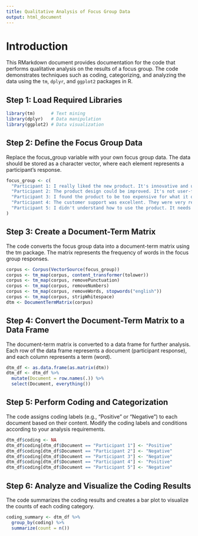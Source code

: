 ```yaml
---
title: Qualitative Analysis of Focus Group Data
output: html_document
---
```


# Introduction
This RMarkdown document provides documentation for the code that performs qualitative analysis on the results of a focus group. The code demonstrates techniques such as coding, categorizing, and analyzing the data using the `tm`, `dplyr`, and `ggplot2` packages in R.

## Step 1: Load Required Libraries
```r
library(tm)      # Text mining
library(dplyr)   # Data manipulation
library(ggplot2) # Data visualization
```

## Step 2: Define the Focus Group Data
Replace the focus_group variable with your own focus group data. The data should be stored as a character vector, where each element represents a participant's response.

```r
focus_group <- c(
  "Participant 1: I really liked the new product. It's innovative and useful.",
  "Participant 2: The product design could be improved. It's not user-friendly.",
  "Participant 3: I found the product to be too expensive for what it offers.",
  "Participant 4: The customer support was excellent. They were very responsive.",
  "Participant 5: I didn't understand how to use the product. It needs better instructions."
)
```

## Step 3: Create a Document-Term Matrix
The code converts the focus group data into a document-term matrix using the tm package. The matrix represents the frequency of words in the focus group responses.

```r
corpus <- Corpus(VectorSource(focus_group))
corpus <- tm_map(corpus, content_transformer(tolower))
corpus <- tm_map(corpus, removePunctuation)
corpus <- tm_map(corpus, removeNumbers)
corpus <- tm_map(corpus, removeWords, stopwords("english"))
corpus <- tm_map(corpus, stripWhitespace)
dtm <- DocumentTermMatrix(corpus)

```

## Step 4: Convert the Document-Term Matrix to a Data Frame
The document-term matrix is converted to a data frame for further analysis. Each row of the data frame represents a document (participant response), and each column represents a term (word).

```r
dtm_df <- as.data.frame(as.matrix(dtm))
dtm_df <- dtm_df %>%
  mutate(Document = row.names(.)) %>%
  select(Document, everything())
```

## Step 5: Perform Coding and Categorization
The code assigns coding labels (e.g., "Positive" or "Negative") to each document based on their content. Modify the coding labels and conditions according to your analysis requirements.

```r
dtm_df$coding <- NA
dtm_df$coding[dtm_df$Document == "Participant 1"] <- "Positive"
dtm_df$coding[dtm_df$Document == "Participant 2"] <- "Negative"
dtm_df$coding[dtm_df$Document == "Participant 3"] <- "Negative"
dtm_df$coding[dtm_df$Document == "Participant 4"] <- "Positive"
dtm_df$coding[dtm_df$Document == "Participant 5"] <- "Negative"
```

## Step 6: Analyze and Visualize the Coding Results
The code summarizes the coding results and creates a bar plot to visualize the counts of each coding category.

```r
coding_summary <- dtm_df %>%
  group_by(coding) %>%
  summarize(count = n())
```

